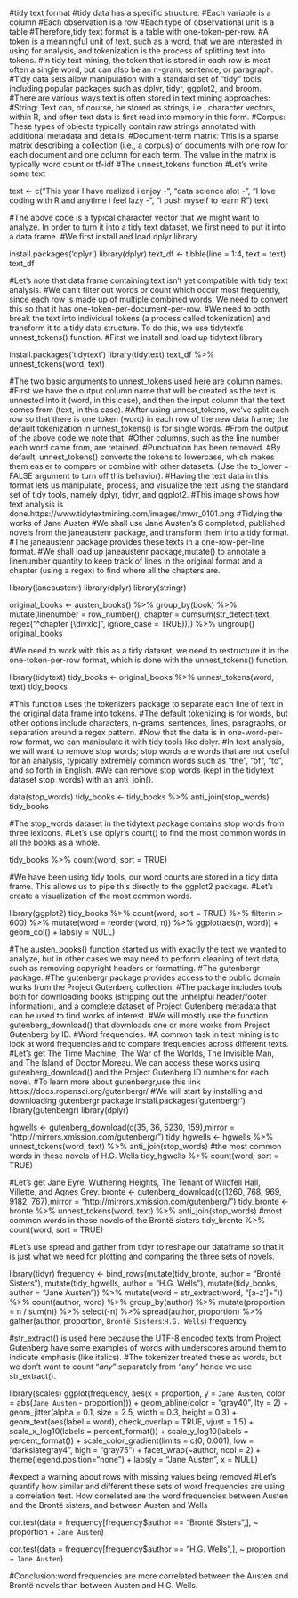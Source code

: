 #tidy text format
#tidy data has a specific structure:
#Each variable is a column
#Each observation is a row
#Each type of observational unit is a table
#Therefore,tidy text format is a table with one-token-per-row.
#A token is a meaningful unit of text, such as a word, that we are interested in using for analysis, and tokenization is the process of splitting text into tokens.
#In tidy text mining, the token that is stored in each row is most often a single word, but can also be an n-gram, sentence, or paragraph.
#Tidy data sets allow manipulation with a standard set of “tidy” tools, including popular packages such as dplyr, tidyr, ggplot2, and broom.
#There are various ways text is often stored in text mining approaches:
#String: Text can, of course, be stored as strings, i.e., character vectors, within R, and often text data is first read into memory in this form.
#Corpus: These types of objects typically contain raw strings annotated with additional metadata and details.
#Document-term matrix: This is a sparse matrix describing a collection (i.e., a corpus) of documents with one row for each document and one column for each term. The value in the matrix is typically word count or tf-idf
#The unnest_tokens function
#Let's write some text

text <- c("This year I have realized i enjoy -",
          "data science alot -",
          "I love coding with R and anytime i feel lazy -",
          "i push myself to learn R")
text

#The above code is a typical character vector that we might want to analyze. In order to turn it into a tidy text dataset, we first need to put it into a data frame.
#We first install and load dplyr library

install.packages('dplyr')
library(dplyr)
text_df <- tibble(line = 1:4, text = text)
text_df

#Let's note that data frame containing text isn’t yet compatible with tidy text analysis.
#We can’t filter out words or count which occur most frequently, since each row is made up of multiple combined words. We need to convert this so that it has one-token-per-document-per-row.
#We need to both break the text into individual tokens (a process called tokenization) and transform it to a tidy data structure. To do this, we use tidytext’s unnest_tokens() function.
#First we install and load up tidytext library

install.packages('tidytext')
library(tidytext)
text_df %>%
  unnest_tokens(word, text)

#The two basic arguments to unnest_tokens used here are column names.
#First we have the output column name that will be created as the text is unnested into it (word, in this case), and then the input column that the text comes from (text, in this case).
#After using unnest_tokens, we’ve split each row so that there is one token (word) in each row of the new data frame; the default tokenization in unnest_tokens() is for single words.
#From the output of the above code,we note that;
#Other columns, such as the line number each word came from, are retained.
#Punctuation has been removed.
#By default, unnest_tokens() converts the tokens to lowercase, which makes them easier to compare or combine with other datasets. (Use the to_lower = FALSE argument to turn off this behavior).
#Having the text data in this format lets us manipulate, process, and visualize the text using the standard set of tidy tools, namely dplyr, tidyr, and ggplot2.
#This image shows how text analysis is done.https://www.tidytextmining.com/images/tmwr_0101.png
#Tidying the works of Jane Austen
#We shall use Jane Austen’s 6 completed, published novels from the janeaustenr package, and transform them into a tidy format.
#The janeaustenr package provides these texts in a one-row-per-line format.
#We shall load up janeaustenr package,mutate() to annotate a linenumber quantity to keep track of lines in the original format and a chapter (using a regex) to find where all the chapters are.

library(janeaustenr)
library(dplyr)
library(stringr)

original_books <- austen_books() %>%
  group_by(book) %>%
  mutate(linenumber = row_number(),
         chapter = cumsum(str_detect(text, 
                                     regex("^chapter [\\divxlc]",
                                           ignore_case = TRUE)))) %>%
  ungroup()
original_books

#We need to work with this as a tidy dataset, we need to restructure it in the one-token-per-row format, which is done with the unnest_tokens() function.

library(tidytext)
tidy_books <- original_books %>%
  unnest_tokens(word, text)
tidy_books

#This function uses the tokenizers package to separate each line of text in the original data frame into tokens.
#The default tokenizing is for words, but other options include characters, n-grams, sentences, lines, paragraphs, or separation around a regex pattern.
#Now that the data is in one-word-per-row format, we can manipulate it with tidy tools like dplyr.
#In text analysis, we will want to remove stop words; stop words are words that are not useful for an analysis, typically extremely common words such as “the”, “of”, “to”, and so forth in English.
#We can remove stop words (kept in the tidytext dataset stop_words) with an anti_join().

data(stop_words)
tidy_books <- tidy_books %>%
  anti_join(stop_words)
tidy_books

#The stop_words dataset in the tidytext package contains stop words from three lexicons.
#Let's use dplyr’s count() to find the most common words in all the books as a whole.

tidy_books %>%
  count(word, sort = TRUE)

#We have been using tidy tools, our word counts are stored in a tidy data frame. This allows us to pipe this directly to the ggplot2 package.
#Let's create a visualization of the most common words.

library(ggplot2)
tidy_books %>%
  count(word, sort = TRUE) %>%
  filter(n > 600) %>%
  mutate(word = reorder(word, n)) %>%
  ggplot(aes(n, word)) +
  geom_col() +
  labs(y = NULL)

#The austen_books() function started us with exactly the text we wanted to analyze, but in other cases we may need to perform cleaning of text data, such as removing copyright headers or formatting.
#The gutenbergr package.
#The gutenbergr package provides access to the public domain works from the Project Gutenberg collection.
#The package includes tools both for downloading books (stripping out the unhelpful header/footer information), and a complete dataset of Project Gutenberg metadata that can be used to find works of interest.
#We will mostly use the function gutenberg_download() that downloads one or more works from Project Gutenberg by ID.
#Word frequencies.
#A common task in text mining is to look at word frequencies and to compare frequencies across different texts.
#Let’s get The Time Machine, The War of the Worlds, The Invisible Man, and The Island of Doctor Moreau. We can access these works using gutenberg_download() and the Project Gutenberg ID numbers for each novel.
#To learn more about gutenbergr,use this link https://docs.ropensci.org/gutenbergr/
#We will start by installing and downloading gutenbergr package
install.packages('gutenbergr')
library(gutenbergr)
library(dplyr)

hgwells <- gutenberg_download(c(35, 36, 5230, 159),mirror = "http://mirrors.xmission.com/gutenberg/")
tidy_hgwells <- hgwells %>%
  unnest_tokens(word, text) %>%
  anti_join(stop_words)
#the most common words in these novels of H.G. Wells
tidy_hgwells %>%
  count(word, sort = TRUE)

#Let’s get Jane Eyre, Wuthering Heights, The Tenant of Wildfell Hall, Villette, and Agnes Grey. 
bronte <- gutenberg_download(c(1260, 768, 969, 9182, 767),mirror = "http://mirrors.xmission.com/gutenberg/")
tidy_bronte <- bronte %>%
  unnest_tokens(word, text) %>%
  anti_join(stop_words)
#most common words in these novels of the Brontë sisters
tidy_bronte %>%
  count(word, sort = TRUE)

#Let's use spread and gather from tidyr to reshape our dataframe so that it is just what we need for plotting and comparing the three sets of novels.

library(tidyr)
frequency <- bind_rows(mutate(tidy_bronte, author = "Brontë Sisters"),
                       mutate(tidy_hgwells, author = "H.G. Wells"), 
                       mutate(tidy_books, author = "Jane Austen")) %>% 
  mutate(word = str_extract(word, "[a-z']+")) %>%
  count(author, word) %>%
  group_by(author) %>%
  mutate(proportion = n / sum(n)) %>% 
  select(-n) %>% 
  spread(author, proportion) %>% 
  gather(author, proportion, `Brontë Sisters`:`H.G. Wells`)
frequency

#str_extract() is used here because the UTF-8 encoded texts from Project Gutenberg have some examples of words with underscores around them to indicate emphasis (like italics).
#The tokenizer treated these as words, but we don’t want to count “_any_” separately from “any” hence we use str_extract().

library(scales)
ggplot(frequency, aes(x = proportion, y = `Jane Austen`, 
                      color = abs(`Jane Austen` - proportion))) +
  geom_abline(color = "gray40", lty = 2) +
  geom_jitter(alpha = 0.1, size = 2.5, width = 0.3, height = 0.3) +
  geom_text(aes(label = word), check_overlap = TRUE, vjust = 1.5) +
  scale_x_log10(labels = percent_format()) +
  scale_y_log10(labels = percent_format()) +
  scale_color_gradient(limits = c(0, 0.001), 
                       low = "darkslategray4", high = "gray75") +
  facet_wrap(~author, ncol = 2) +
  theme(legend.position="none") +
  labs(y = "Jane Austen", x = NULL)

#expect a warning about rows with missing values being removed
#Let’s quantify how similar and different these sets of word frequencies are using a correlation test. How correlated are the word frequencies between Austen and the Brontë sisters, and between Austen and Wells

cor.test(data = frequency[frequency$author == "Brontë Sisters",],
         ~ proportion + `Jane Austen`)

cor.test(data = frequency[frequency$author == "H.G. Wells",], 
         ~ proportion + `Jane Austen`)

#Conclusion:word frequencies are more correlated between the Austen and Brontë novels than between Austen and H.G. Wells.


